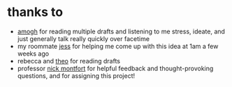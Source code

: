# thanks to

- <a class="external" href="https://amogh.sh/">amogh</a> for reading multiple drafts and listening to me stress, ideate, and just generally talk really quickly over facetime
- my roommate <a class="external" href="https://jessding.github.io">jess</a> for helping me come up with this idea at 1am a few weeks ago
- rebecca and <a class="external" href="https://tmb.sh/">theo</a> for reading drafts
- professor <a class="external" href="https://nickm.com/">nick montfort</a> for helpful feedback and thought-provoking questions, and for assigning this project!